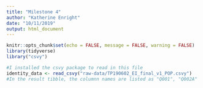 ```yaml
---
title: "Milestone 4"
author: "Katherine Enright"
date: "10/11/2019"
output: html_document
---
```


```r
knitr::opts_chunk$set(echo = FALSE, message = FALSE, warning = FALSE)
library(tidyverse)
library("csvy")
```

```r
#I installed the csvy package to read in this file
identity_data <- read_csvy("raw-data/TP190602_EI_final_v1_POP.csvy")
#In the result tibble, the columnn names are listed as "Q001", "Q002A" etc; I need to figure out which questions in the survey these correspond to.
```

